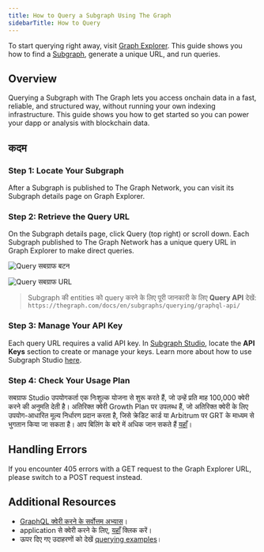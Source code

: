 ```yaml
---
title: How to Query a Subgraph Using The Graph
sidebarTitle: How to Query
---
```


To start querying right away, visit [Graph Explorer](https://thegraph.com/explorer). This guide shows you how to find a [Subgraph](/subgraphs/developing/subgraphs/), generate a unique URL, and run queries.

## Overview

Querying a Subgraph with The Graph lets you access onchain data in a fast, reliable, and structured way, without running your own indexing infrastructure. This guide shows you how to get started so you can power your dapp or analysis with blockchain data.

## कदम

### Step 1: Locate Your Subgraph

After a Subgraph is published to The Graph Network, you can visit its Subgraph details page on Graph Explorer.

### Step 2: Retrieve the Query URL

On the Subgraph details page, click Query (top right) or scroll down. Each Subgraph published to The Graph Network has a unique query URL in Graph Explorer to make direct queries.

![Query सबग्राफ बटन](/img/query-button-screenshot.png)

![Query सबग्राफ URL](/img/query-url-screenshot.png)

> Subgraph की entities को query करने के लिए पूरी जानकारी के लिए **Query API** देखें:\
> `https://thegraph.com/docs/en/subgraphs/querying/graphql-api/`

### Step 3: Manage Your API Key

Each query URL requires a valid API key. In [Subgraph Studio](https://thegraph.com/studio), locate the **API Keys** section to create or manage your keys. Learn more about how to use Subgraph Studio [here](/subgraphs/developing/deploying/using-subgraph-studio/).

### Step 4: Check Your Usage Plan

सबग्राफ Studio उपयोगकर्ता एक निःशुल्क योजना से शुरू करते हैं, जो उन्हें प्रति माह 100,000 क्वेरी करने की अनुमति देती है। अतिरिक्त क्वेरी Growth Plan पर उपलब्ध हैं, जो अतिरिक्त क्वेरी के लिए उपयोग-आधारित मूल्य निर्धारण प्रदान करता है, जिसे क्रेडिट कार्ड या Arbitrum पर GRT के माध्यम से भुगतान किया जा सकता है। आप बिलिंग के बारे में अधिक जान सकते हैं [यहाँ](/subgraphs/billing/)।

## Handling Errors

If you encounter 405 errors with a GET request to the Graph Explorer URL, please switch to a POST request instead.

## Additional Resources

- [GraphQL क्वेरी करने के सर्वोत्तम अभ्यास](/subgraphs/querying/best-practices/)।
- application से क्वेरी करने के लिए, [यहाँ](/subgraphs/querying/from-an-application/) क्लिक करें।
- ऊपर दिए गए उदाहरणों को देखें [querying examples](https://github.com/graphprotocol/query-examples/tree/main)।
